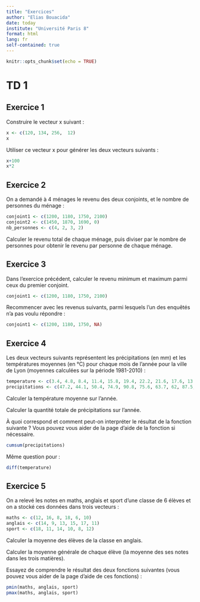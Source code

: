 ```yaml
---
title: "Exercices"
author: "Elias Bouacida"
date: today
institute: "Université Paris 8"
format: html
lang: fr
self-contained: true
---
```



```r
knitr::opts_chunk$set(echo = TRUE)
```

# TD 1

## Exercice 1

Construire le vecteur x suivant :

```r
x <- c(120, 134, 256,  12)
x
```

Utiliser ce vecteur x pour générer les deux vecteurs suivants :
```r
x+100
x*2
```



## Exercice 2

On a demandé à 4 ménages le revenu des deux conjoints, et le nombre de personnes du ménage :

```r
conjoint1 <- c(1200, 1180, 1750, 2100)
conjoint2 <- c(1450, 1870, 1690, 0)
nb_personnes <- c(4, 2, 3, 2)
```

Calculer le revenu total de chaque ménage, puis diviser par le nombre de personnes pour obtenir le revenu par personne de chaque ménage.



## Exercice 3

Dans l'exercice précédent, calculer le revenu minimum et maximum parmi ceux du premier conjoint.
```r
conjoint1 <- c(1200, 1180, 1750, 2100)
```

Recommencer avec les revenus suivants, parmi lesquels l'un des enquêtés n'a pas voulu répondre :

```r
conjoint1 <- c(1200, 1180, 1750, NA)
```


## Exercice 4

Les deux vecteurs suivants représentent les précipitations (en mm) et les températures moyennes (en °C) pour chaque mois de l'année pour la ville de Lyon (moyennes calculées sur la période 1981-2010) :

```r
temperature <- c(3.4, 4.8, 8.4, 11.4, 15.8, 19.4, 22.2, 21.6, 17.6, 13.4, 7.6, 4.4)
precipitations <- c(47.2, 44.1, 50.4, 74.9, 90.8, 75.6, 63.7, 62, 87.5, 98.6, 81.9, 55.2)
```

Calculer la température moyenne sur l'année.

Calculer la quantité totale de précipitations sur l'année.

À quoi correspond et comment peut-on interpréter le résultat de la fonction suivante ? 
Vous pouvez vous aider de la page d'aide de la fonction si nécessaire.

```r
cumsum(precipitations)
```

Même question pour :
```r
diff(temperature)
```


## Exercice 5

On a relevé les notes en maths, anglais et sport d'une classe de 6 élèves et on a stocké ces données dans trois vecteurs :

```r
maths <- c(12, 16, 8, 18, 6, 10)
anglais <- c(14, 9, 13, 15, 17, 11)
sport <- c(18, 11, 14, 10, 8, 12)
```

Calculer la moyenne des élèves de la classe en anglais.

Calculer la moyenne générale de chaque élève (la moyenne des ses notes dans les trois matières).

Essayez de comprendre le résultat des deux fonctions suivantes (vous pouvez vous aider de la page d'aide de ces fonctions) :
```r
pmin(maths, anglais, sport)
pmax(maths, anglais, sport)
```
